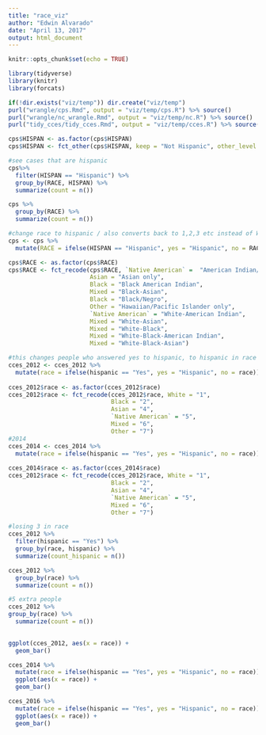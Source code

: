 ```yaml
---
title: "race_viz"
author: "Edwin Alvarado"
date: "April 13, 2017"
output: html_document
---
```


```r
knitr::opts_chunk$set(echo = TRUE)
```

```r
library(tidyverse)
library(knitr)
library(forcats)
```

```r
if(!dir.exists("viz/temp")) dir.create("viz/temp")
purl("wrangle/cps.Rmd", output = "viz/temp/cps.R") %>% source()
purl("wrangle/nc_wrangle.Rmd", output = "viz/temp/nc.R") %>% source()
purl("tidy_cces/tidy_cces.Rmd", output = "viz/temp/cces.R") %>% source()
```

```r
cps$HISPAN <- as.factor(cps$HISPAN)
cps$HISPAN <- fct_other(cps$HISPAN, keep = "Not Hispanic", other_level = "Hispanic")

#see cases that are hispanic
cps%>%
  filter(HISPAN == "Hispanic") %>%
  group_by(RACE, HISPAN) %>%
  summarize(count = n())

cps %>%
  group_by(RACE) %>%
  summarize(count = n())

#change race to hispanic / also converts back to 1,2,3 etc instead of White, Black etc
cps <- cps %>%
  mutate(RACE = ifelse(HISPAN == "Hispanic", yes = "Hispanic", no = RACE))

cps$RACE <- as.factor(cps$RACE)
cps$RACE <- fct_recode(cps$RACE, `Native American` =  "American Indian/Aleut/Eskimo",
                       Asian = "Asian only",
                       Black = "Black American Indian",
                       Mixed = "Black-Asian",
                       Black = "Black/Negro",
                       Other = "Hawaiian/Pacific Islander only",
                       `Native American` = "White-American Indian",
                       Mixed = "White-Asian",
                       Mixed = "White-Black",
                       Mixed = "White-Black-American Indian",
                       Mixed = "White-Black-Asian")
```

```r
#this changes people who answered yes to hispanic, to hispanic in race column
cces_2012 <- cces_2012 %>%
  mutate(race = ifelse(hispanic == "Yes", yes = "Hispanic", no = race))
  
cces_2012$race <- as.factor(cces_2012$race)
cces_2012$race <- fct_recode(cces_2012$race, White = "1",
                             Black = "2",
                             Asian = "4",
                             `Native American` = "5",
                             Mixed = "6",
                             Other = "7")
#2014
cces_2014 <- cces_2014 %>%
  mutate(race = ifelse(hispanic == "Yes", yes = "Hispanic", no = race))
  
cces_2014$race <- as.factor(cces_2014$race)
cces_2012$race <- fct_recode(cces_2012$race, White = "1",
                             Black = "2",
                             Asian = "4",
                             `Native American` = "5",
                             Mixed = "6",
                             Other = "7")
```

```r
#losing 3 in race
cces_2012 %>%
  filter(hispanic == "Yes") %>%
  group_by(race, hispanic) %>%
  summarize(count_hispanic = n())

cces_2012 %>%
  group_by(race) %>%
  summarize(count = n())
```

```r
#5 extra people
cces_2012 %>%
group_by(race) %>%
  summarize(count = n())
  

ggplot(cces_2012, aes(x = race)) +
  geom_bar()

```

```r
cces_2014 %>%
  mutate(race = ifelse(hispanic == "Yes", yes = "Hispanic", no = race)) %>%
  ggplot(aes(x = race)) +
  geom_bar()
```

```r
cces_2016 %>%
  mutate(race = ifelse(hispanic == "Yes", yes = "Hispanic", no = race)) %>%
  ggplot(aes(x = race)) +
  geom_bar()
```

